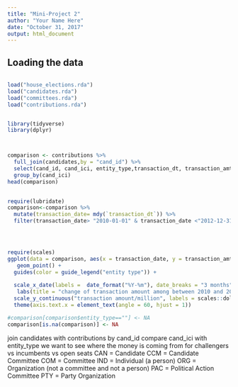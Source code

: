 ```yaml
---
title: "Mini-Project 2"
author: "Your Name Here"
date: "October 31, 2017"
output: html_document
---
```



## Loading the data

```r

```

```r
load("house_elections.rda")
load("candidates.rda")
load("committees.rda")
load("contributions.rda")


library(tidyverse)
library(dplyr)



comparison <- contributions %>%
  full_join(candidates,by = "cand_id") %>% 
  select(cand_id, cand_ici, entity_type,transaction_dt, transaction_amt) %>%
  group_by(cand_ici) 
head(comparison)
 

require(lubridate)
comparison<-comparison %>%
  mutate(transaction_date= mdy(`transaction_dt`)) %>%
  filter(transaction_date> "2010-01-01" & transaction_date <"2012-12-31")




require(scales)
ggplot(data = comparison, aes(x = transaction_date, y = transaction_amt/1000000, color = entity_type)) +  
   geom_point() +
  guides(color = guide_legend("entity type")) +
 
  scale_x_date(labels =  date_format("%Y-%m"), date_breaks = "3 months") +
   labs(title = "change of transaction amount among between 2010 and 2012 on different entity type") +
  scale_y_continuous("transaction amount/million", labels = scales::dollar) +
  theme(axis.text.x = element_text(angle = 60, hjust = 1))
```

```r
#comparison[comparison$entity_type==""] <- NA
comparison[is.na(comparison)] <- NA
```

join candidates with contributions by cand_id
compare cand_ici with entity_type
we want to see where the money is coming from for challengers vs incumbents vs open seats CAN = Candidate
CCM = Candidate Committee
COM = Committee
IND = Individual (a person)
ORG = Organization (not a committee and not a person)
PAC = Political Action Committee
PTY = Party Organization

  

